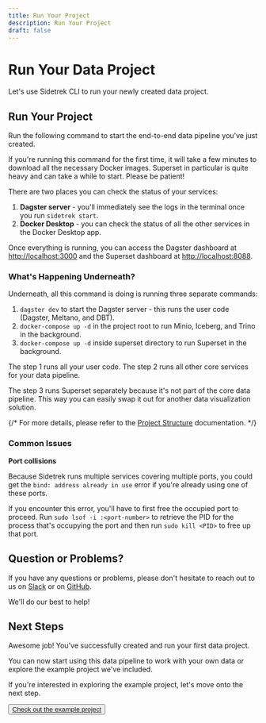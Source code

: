 ```yaml
---
title: Run Your Project
description: Run Your Project
draft: false
---
```


# Run Your Data Project

<SubH1>Let's use Sidetrek CLI to run your newly created data project.</SubH1>

## Run Your Project

Run the following command to start the end-to-end data pipeline you've just created.

<BashCode code="sidetrek start" client:load />

If you're running this command for the first time, it will take a few minutes to download all the necessary Docker images. Superset in particular is quite heavy and can take a while to start. Please be patient!

There are two places you can check the status of your services:

1. **Dagster server** - you'll immediately see the logs in the terminal once you run `sidetrek start`.
2. **Docker Desktop** - you can check the status of all the other services in the Docker Desktop app.

Once everything is running, you can access the Dagster dashboard at [http://localhost:3000](http://localhost:3000) and the Superset dashboard at [http://localhost:8088](http://localhost:8088).

### What's Happening Underneath?

Underneath, all this command is doing is running three separate commands:
1. `dagster dev` to start the Dagster server - this runs the user code (Dagster, Meltano, and DBT).
2. `docker-compose up -d` in the project root to run Minio, Iceberg, and Trino in the background.
3. `docker-compose up -d` inside superset directory to run Superset in the background.

The step 1 runs all your user code. The step 2 runs all other core services for your data pipeline. 

The step 3 runs Superset separately because it's not part of the core data pipeline. This way you can easily swap it out for another data visualization solution. 

{/* For more details, please refer to the [Project Structure](/concepts/project-structure) documentation. */}

### Common Issues

**Port collisions**

Because Sidetrek runs multiple services covering multiple ports, you could get the `bind: address already in use` error if you're already using one of these ports.

If you encounter this error, you'll have to first free the occupied port to proceed. Run `sudo lsof -i :<port-number>` to retrieve the PID for the process that's occupying the port and then run `sudo kill <PID>` to free up that port.

## Question or Problems?

If you have any questions or problems, please don't hesitate to reach out to us on [Slack](https://join.slack.com/t/sidetrek-community/shared_invite/zt-2jt7qd46b-FmqAl3WSU~2uWtAFTXjj7A) or on [GitHub](https://https://github.com/SidetrekAI/sidetrek-cli).

We'll do our best to help!

## Next Steps

Awesome job! You've successfully created and run your first data project.

You can now start using this data pipeline to work with your own data or explore the example project we've included.

If you're interested in exploring the example project, let's move onto the next step.

<Button><a href="/tutorials/bi-stack-example-iceberg">Check out the example project</a></Button>
```
